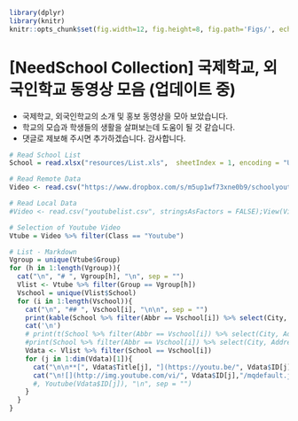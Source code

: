 ```r
library(dplyr)
library(knitr)
knitr::opts_chunk$set(fig.width=12, fig.height=8, fig.path='Figs/', echo = FALSE, message = FALSE, results = "asis")
```

# [NeedSchool Collection] 국제학교, 외국인학교 동영상 모음 (업데이트 중) {-}

- 국제학교, 외국인학교의 소개 및 홍보 동영상을 모아 보았습니다.
- 학교의 모습과 학생들의 생활을 살펴보는데 도움이 될 것 같습니다.
- 댓글로 제보해 주시면 추가하겠습니다. 감사합니다.

```r
# Read School List
School = read.xlsx("resources/List.xls",  sheetIndex = 1, encoding = "UTF-8", startRow = 2, endRow = NULL)

# Read Remote Data
Video <- read.csv("https://www.dropbox.com/s/m5up1wf73xne0b9/schoolyoutube.txt?dl=1", stringsAsFactors = FALSE)

# Read Local Data
#Video <- read.csv("youtubelist.csv", stringsAsFactors = FALSE);View(Video)

# Selection of Youtube Video
Vtube = Video %>% filter(Class == "Youtube")

# List - Markdown
Vgroup = unique(Vtube$Group)
for (h in 1:length(Vgroup)){
  cat("\n", "# ", Vgroup[h], "\n", sep = "")
  Vlist <- Vtube %>% filter(Group == Vgroup[h])
  Vschool = unique(Vlist$School)
  for (i in 1:length(Vschool)){
    cat("\n", "## ", Vschool[i], "\n\n", sep = "")
    print(kable(School %>% filter(Abbr == Vschool[i]) %>% select(City, Address, Year, Homepage, Tel, KRW, USD), row.names = FALSE))
    cat('\n')
    # print(t(School %>% filter(Abbr == Vschool[i]) %>% select(City, Address, Year, Homepage, Tel, KRW, USD)))
    #print(School %>% filter(Abbr == Vschool[i]) %>% select(City, Address, Year, Homepage, Tel, KRW, USD))
    Vdata <- Vlist %>% filter(School == Vschool[i])
    for (j in 1:dim(Vdata)[1]){
      cat("\n\n**[", Vdata$Title[j], "](https://youtu.be/", Vdata$ID[j], ")**\n", Vdata$Comment[j], "\n", sep = "")
      cat("\n![](http://img.youtube.com/vi/", Vdata$ID[j],"/mqdefault.jpg) \n\n---\n", sep = "")
      #, Youtube(Vdata$ID[j]), "\n", sep = "")
    }
  }
}
```
